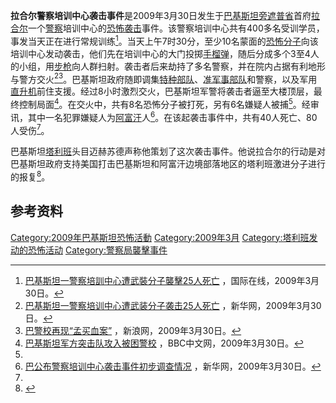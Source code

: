 {{Disputed|time=2012-08-15T06:02:11+00:00}}
{{Infobox civilian attack
|title       =  拉合爾警察培訓中心襲擊事件
|image       =  Location of Lahore.png
|caption     =  拉合爾在巴基斯坦的位置
|location    = [[巴基斯坦|巴基斯坦]][[拉合爾|拉合爾]]
|coordinates =
|target      =
|date        = 2009年3月30日
|time        = 上午7時30分
|timezone    = [[UTC+5|UTC+5]]
|type        = [[槍擊|槍擊]]
|fatalities  = 40人、包括8名恐怖分子
|injuries    = 80人
|perps       = 
|weapons     = [[步槍|步槍]]、[[手榴彈|手榴彈]]
}}'''拉合尔警察培训中心袭击事件'''是2009年3月30日发生于[[巴基斯坦|巴基斯坦]][[旁遮普省|旁遮普省]]首府[[拉合尔|拉合尔]]一个[[警察|警察]]培训中心的[[恐怖袭击|恐怖袭击]]事件。该警察培训中心共有400多名受训学员，事发当天正在进行常规训练<ref>[http://gb.cri.cn/27824/2009/03/30/3245s2471740.htm 巴基斯坦一警察培訓中心遭武裝分子襲擊25人死亡] {{Wayback|url=http://gb.cri.cn/27824/2009/03/30/3245s2471740.htm |date=20130615064915 }}，国际在线，2009年3月30日。</ref>。当天上午7时30分，至少10名蒙面的[[恐怖分子|恐怖分子]]向该培训中心发动袭击，他们先在培训中心的大门投掷[[手榴弹|手榴弹]]，随后分成多个3至4人的小组，用[[步枪|步枪]]向人群扫射。袭击者后来劫持了多名警察，并在院内占据有利地形与警方交火<ref>[http://news.xinhuanet.com/world/2009-03/30/content_11101213.htm 巴基斯坦一警察培训中心遭武装分子袭击25人死亡] {{Wayback|url=http://news.xinhuanet.com/world/2009-03/30/content_11101213.htm |date=20090403120557 }}，新华网，2009年3月30日。</ref><ref name="one">[http://news.sina.com.cn/c/2009-03-31/013815391897s.shtml 巴警校再现“孟买血案”] {{Wayback|url=http://news.sina.com.cn/c/2009-03-31/013815391897s.shtml |date=20180927083346 }}，新浪网，2009年3月30日。</ref>。巴基斯坦政府随即调集[[特种部队|特种部队]]、[[准军事部队|准军事部队]]和警察，以及军用[[直升机|直升机]]前住支援。经过8小时激烈交火，巴基斯坦军警将袭击者逼至大楼顶层，最终控制局面<ref name="two">[http://news.bbc.co.uk/chinese/simp/hi/newsid_7970000/newsid_7971300/7971326.stm 巴基斯坦军方突击队攻入被困警校] {{Wayback|url=http://news.bbc.co.uk/chinese/simp/hi/newsid_7970000/newsid_7971300/7971326.stm |date=20200904064144 }}，BBC中文网，2009年3月30日。</ref>。在交火中，共有8名恐怖分子被打死，另有6名嫌疑人被捕<ref name="one" />。经审讯，其中一名犯罪嫌疑人为[[阿富汗|阿富汗]]人<ref>[http://news.xinhuanet.com/world/2009-03/31/content_11103009.htm 巴公布警察培训中心袭击事件初步调查情况] {{Wayback|url=http://news.xinhuanet.com/world/2009-03/31/content_11103009.htm |date=20090403042344 }}，新华网，2009年3月30日。</ref>。在该起袭击事件中，共有40人死亡、80人受伤<ref name="two" />。

巴基斯坦[[塔利班|塔利班]]头目迈赫苏德声称他策划了这次袭击事件。他说拉合尔的行动是对巴基斯坦政府支持美国打击巴基斯坦和阿富汗边境部落地区的塔利班激进分子进行的报复<ref>{{cite news | title=塔利班声称对拉合尔袭击负责 | date=Mar 31, 2009 | publisher=VOA | url =http://www.voanews.com/chinese/n2009-03-31-voa35.cfm | work = | pages = | accessdate = 2009-03-31 | language = }}</ref>。

== 参考资料 ==
<div class="references-small">
<references />
</div>

[[Category:2009年巴基斯坦恐怖活動|Category:2009年巴基斯坦恐怖活動]]
[[Category:2009年3月|Category:2009年3月]]
[[Category:塔利班发动的恐怖活动|Category:塔利班发动的恐怖活动]]
[[Category:警察局襲擊事件|Category:警察局襲擊事件]]